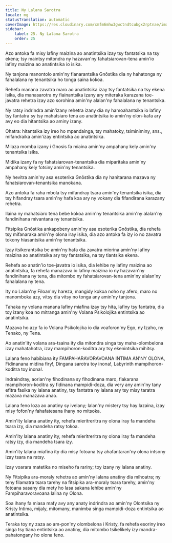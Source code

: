 ```yaml
---
title: Ny Lalana Sarotra
locale: mg
statusTranslation: automatic
coverImage: https://res.cloudinary.com/xmfm6mhw3gwctndtcubgx2rptnae/image/upload/v1741354419/small_cover_la_gran_rebelion_28716e29d2.webp
sidebar:
    label: 25. Ny Lalana Sarotra
    order: 25
---
```

Azo antoka fa misy lafiny maizina ao anatintsika izay tsy fantatsika na tsy ekena; tsy maintsy mitondra ny hazavan'ny fahatsiarovan-tena amin'io lafiny maizina ao anatintsika io isika.

Ny tanjona manontolo amin'ny fianarantsika Gnôstika dia ny hahatonga ny fahalalana ny tenantsika ho tonga saina kokoa.

Rehefa manana zavatra maro ao anatintsika izay tsy fantatsika na tsy ekena isika, dia manasarotra ny fiainantsika izany ary miteraka karazana toe-javatra rehetra izay azo sorohina amin'ny alalan'ny fahalalana ny tenantsika.

Ny ratsy indrindra amin'izany rehetra izany dia ny hamoahantsika io lafiny tsy fantatra sy tsy mahatsiaro tena ao anatintsika io amin'ny olon-kafa ary avy eo dia hitantsika ao aminy izany.

Ohatra: hitantsika izy ireo ho mpandainga, tsy mahatoky, tsiminiminy, sns., mifandraika amin'izay entintsika ao anatintsika.

Milaza momba izany i Gnosis fa miaina amin'ny ampahany kely amin'ny tenantsika isika.

Midika izany fa ny fahatsiarovan-tenantsika dia miparitaka amin'ny ampahany kely fotsiny amin'ny tenantsika.

Ny hevitra amin'ny asa esoterika Gnôstika dia ny hanitarana mazava ny fahatsiarovan-tenantsika manokana.

Azo antoka fa raha mbola tsy mifandray tsara amin'ny tenantsika isika, dia tsy hifandray tsara amin'ny hafa koa ary ny vokany dia fifandirana karazany rehetra.

Ilaina ny mahatsiaro tena bebe kokoa amin'ny tenantsika amin'ny alalan'ny fandinihana mivantana ny tenantsika.

Fitsipika Gnôstika ankapobeny amin'ny asa esoterika Gnôstika, dia rehefa tsy mifanaraka amin'ny olona iray isika, dia azo antoka fa izy io no zavatra tokony hiasantsika amin'ny tenantsika.

Izay itsikerantsika be amin'ny hafa dia zavatra miorina amin'ny lafiny maizina ao anatintsika ary tsy fantatsika, na tsy tiantsika ekena.

Rehefa ao anatin'io toe-javatra io isika, dia lehibe ny lafiny maizina ao anatintsika, fa rehefa manazava io lafiny maizina io ny hazavan'ny fandinihana ny tena, dia mitombo ny fahatsiarovan-tena amin'ny alalan'ny fahalalana ny tena.

Ity no Lalan'ny Filoan'ny hareza, mangidy kokoa noho ny afero, maro no manomboka azy, vitsy dia vitsy no tonga any amin'ny tanjona.

Tahaka ny volana manana lafiny miafina izay tsy hita, lafiny tsy fantatra, dia toy izany koa no mitranga amin'ny Volana Psikolojika entintsika ao anatintsika.

Mazava ho azy fa io Volana Psikolojika io dia voaforon'ny Ego, ny Izaho, ny Tenako, ny Tena.

Ao anatin'ity volana ara-tsaina ity dia mitondra singa tsy maha-olombelona izay mahatahotra, izay mampihoron-koditra ary tsy ekenintsika mihitsy.

Lalana feno habibiana ity FAMPAHARAVORAVOANA INTIMA AN'NY OLONA, ​​Fidinanana midina firy!, Dingana sarotra toy inona!, Labyrinth mampihoron-koditra toy inona!.

Indraindray, aorian'ny fihodinana sy fihodinana maro, fiakarana mampihoron-koditra sy fidinana mampidi-doza, dia very any amin'ny tany efitra fasika ny lalana anatiny, tsy fantatra ny lalana ary tsy misy taratra mazava manazava anao.

Lalana feno loza ao anatiny sy ivelany; lalan'ny mistery tsy hay lazaina, izay misy fofon'ny fahafatesana ihany no mitsoka.

Amin'ity lalana anatiny ity, rehefa mieritreritra ny olona iray fa mandeha tsara izy, dia mandeha ratsy tokoa.

Amin'ity lalana anatiny ity, rehefa mieritreritra ny olona iray fa mandeha ratsy izy, dia mandeha tsara izy.

Amin'ity lalana miafina ity dia misy fotoana tsy ahafantaran'ny olona intsony izay tsara na ratsy.

Izay voarara matetika no miseho fa rariny; toy izany ny lalana anatiny.

Ny Fitsipika ara-moraly rehetra ao amin'ny lalana anatiny dia mihoatra; ny teny filamatra tsara tarehy na fitsipika ara-moraly tsara tarehy, amin'ny fotoana sasany dia mety ho lasa sakana lehibe amin'ny Fampiharavoravoana lalina ny Olona.

Soa ihany fa miasa mafy avy any anaty indrindra ao amin'ny Olontsika ny Kristy Intima, mijaly, mitomany, manimba singa mampidi-doza entintsika ao anatintsika.

Teraka toy ny zaza ao am-pon'ny olombelona i Kristy, fa rehefa esoriny ireo singa tsy tiana entintsika ao anatiny, dia mitombo tsikelikely izy mandra-pahatongany ho olona feno.

